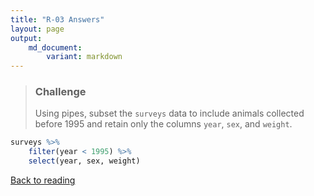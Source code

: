 ```yaml
---
title: "R-03 Answers"
layout: page
output: 
    md_document:
        variant: markdown
---
```


> ### Challenge
>
>  Using pipes, subset the `surveys` data to include animals collected before
>  1995 and retain only the columns `year`, `sex`, and `weight`.
> 


```r
surveys %>%
    filter(year < 1995) %>%
    select(year, sex, weight)
```

[Back to reading](../../R-03-dplyr)